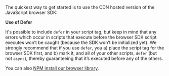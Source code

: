 The quickest way to get started is to use the CDN hosted version of the JavaScript browser SDK:

<JsCdnTag />

**Use of Defer**

It's possible to include `defer` in your script tag, but keep in mind that any errors which occur in scripts that execute before the browser SDK script executes won’t be caught (because the SDK won’t be initialized yet). We strongly recommend that if you use `defer`, you a) place the script tag for the browser SDK first, and b) mark it, and all of your other scripts, `defer` (but not `async`), thereby guaranteeing that it’s executed before any of the others.

You can also [NPM install our browser library](?platform=browsernpm).
